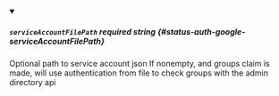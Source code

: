 
<details className="config-field" data-expandable="false" open>
<summary>

##### `serviceAccountFilePath` <span className="config-field-required" data-required="false">required</span> <span className="config-field-type">string</span> <span className="config-field-default"></span> <span className="config-field-enum"></span> {#status-auth-google-serviceAccountFilePath}

Optional path to service account json
If nonempty, and groups claim is made, will use authentication from file to
check groups with the admin directory api

</summary>



</details>
